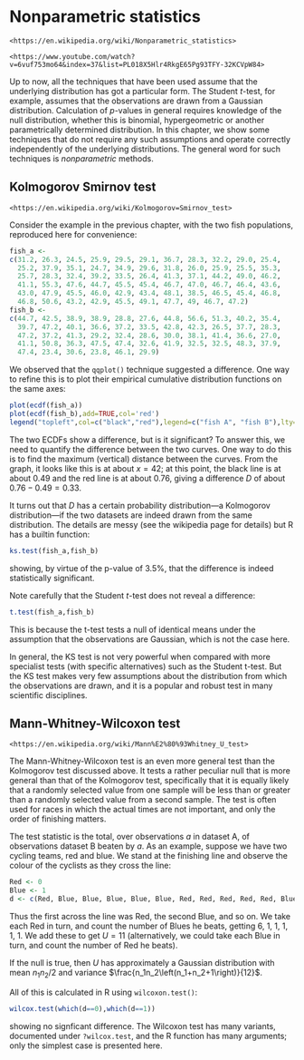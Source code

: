 # Nonparametric statistics {#nonparametric}

```block2
<https://en.wikipedia.org/wiki/Nonparametric_statistics>
```

```block2
<https://www.youtube.com/watch?v=6vuf753mo64&index=37&list=PL018X5Hlr4RkgE65Pg93TFY-32KCVpW84>
```

Up to now, all the techniques that have been used assume that the
underlying distribution has got a particular form.  The Student
$t$-test, for example, assumes that the observations are drawn from a
Gaussian distribution.  Calculation of $p$-values in general requires
knowledge of the null distribution, whether this is binomial,
hypergeometric or another parametrically determined distribution.  In
this chapter, we show some techniques that do not require any such
assumptions and operate correctly independently of the underlying
distributions.  The general word for such techniques is
*nonparametric* methods.

## Kolmogorov Smirnov test


```block2
<https://en.wikipedia.org/wiki/Kolmogorov=Smirnov_test>
```


Consider the example in the previous chapter, with the two fish
populations, reproduced here for convenience:

```r
fish_a <-
c(31.2, 26.3, 24.5, 25.9, 29.5, 29.1, 36.7, 28.3, 32.2, 29.0, 25.4, 
  25.2, 37.9, 35.1, 24.7, 34.9, 29.6, 31.8, 26.0, 25.9, 25.5, 35.3, 
  25.7, 28.3, 32.4, 39.2, 33.5, 26.4, 41.3, 37.1, 44.2, 49.0, 46.2, 
  41.1, 55.3, 47.6, 44.7, 45.5, 45.4, 46.7, 47.0, 46.7, 46.4, 43.6, 
  43.0, 47.9, 45.5, 46.0, 42.9, 43.4, 48.1, 38.5, 46.5, 45.4, 46.8, 
  46.8, 50.6, 43.2, 42.9, 45.5, 49.1, 47.7, 49, 46.7, 47.2)
fish_b <-
c(44.7, 42.5, 38.9, 38.9, 28.8, 27.6, 44.8, 56.6, 51.3, 40.2, 35.4,
  39.7, 47.2, 40.1, 36.6, 37.2, 33.5, 42.8, 42.3, 26.5, 37.7, 28.3,
  47.2, 37.2, 41.3, 29.2, 32.4, 28.6, 30.0, 38.1, 41.4, 36.6, 27.0,
  41.1, 50.8, 36.3, 47.5, 47.4, 32.6, 41.9, 32.5, 32.5, 48.3, 37.9,
  47.4, 23.4, 30.6, 23.8, 46.1, 29.9)
```

We observed that the `qqplot()` technique suggested a difference.
One way to refine this is to plot their empirical cumulative
distribution functions on the same axes:

```r
plot(ecdf(fish_a))
plot(ecdf(fish_b),add=TRUE,col='red')
legend("topleft",col=c("black","red"),legend=c("fish A", "fish B"),lty=1)
```

The two ECDFs show a difference, but is it significant?  To answer
this, we need to quantify the difference between the two curves.  One
way to do this is to find the maximum (vertical) distance between the
curves.  From the graph, it looks like this is at about $x=42$; at
this point, the black line is at about 0.49 and the red line is at
about 0.76, giving a difference $D$ of about $0.76-0.49=0.33$.

It turns out that $D$ has a certain probability distribution---a
Kolmogorov distribution---if the two datasets are indeed drawn from
the same distribution.  The details are messy (see the wikipedia page
for details) but R has a builtin function:

```r
ks.test(fish_a,fish_b)
```

showing, by virtue of the p-value of 3.5\%, that the difference is
indeed statistically significant.

Note carefully that the Student $t$-test does not reveal a difference:

```r
t.test(fish_a,fish_b)
```

This is because the t-test tests a null of identical means under the
assumption that the observations are Gaussian, which is not the case
here.

In general, the KS test is not very powerful when compared with more
specialist tests (with specific alternatives) such as the Student
t-test.  But the KS test makes very few assumptions about the
distribution from which the observations are drawn, and it is a
popular and robust test in many scientific disciplines.

##  Mann-Whitney-Wilcoxon test

```block2
<https://en.wikipedia.org/wiki/Mann%E2%80%93Whitney_U_test>
```

The Mann-Whitney-Wilcoxon test is an even more general test than the
Kolmogorov test discussed above.  It tests a rather peculiar null that
is more general than that of the Kolmogorov test, specifically that it
is equally likely that a randomly selected value from one sample will
be less than or greater than a randomly selected value from a second
sample.  The test is often used for races in which the actual times
are not important, and only the order of finishing matters.

The test statistic is the total, over observations $a$ in dataset A,
of observations dataset B beaten by $a$.  As an example, suppose we
have two cycling teams, red and blue.  We stand at the finishing line
and observe the colour of the cyclists as they cross the line:

```r
Red <- 0
Blue <- 1
d <- c(Red, Blue, Blue, Blue, Blue, Blue, Red, Red, Red, Red, Red, Blue)
```

Thus the first across the line was Red, the second Blue, and so on.
We take each Red in turn, and count the number of Blues he beats,
getting 6, 1, 1, 1, 1, 1.  We add these to get $U = 11$
(alternatively, we could take each Blue in turn, and count the number
of Red he beats).

If the null is true, then $U$ has approximately a Gaussian
distribution with mean $n_1n_2/2$ and variance
$\frac{n_1n_2\left(n_1+n_2+1\right)}{12}$.

All of this is calculated in R using `wilcoxon.test()`:


```r
wilcox.test(which(d==0),which(d==1))
```

showing no signficant difference.  The Wilcoxon test has many
variants, documented under `?wilcox.test`, and the R function has
many arguments; only the simplest case is presented here.